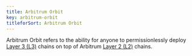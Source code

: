 ```yaml
---
title: Arbitrum Orbit
key: arbitrum-orbit
titleforSort: Arbitrum Orbit
---
```


Arbitrum Orbit refers to the ability for anyone to permissionlessly deploy [Layer 3 (L3)](/intro/glossary#layer-3-l3) chains on top of Arbitrum [Layer 2 (L2)](/intro/glossary#layer-2-l2) chains.
